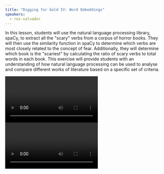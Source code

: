 ```yaml
---
title: "Digging for Gold IV: Word Embeddings"
speakers:
  - ros-salvador
---
```

In this lesson, students will use the natural language processing library, spaCy, to extract all the "scary" verbs from a corpus of horror books. They will then use the similarity function in spaCy to determine which verbs are most closely related to the concept of fear. Additionally, they will determine which book is the "scariest" by calculating the ratio of scary verbs to total words in each book. This exercise will provide students with an understanding of how natural language processing can be used to analyse and compare different works of literature based on a specific set of criteria.

<Video provider="youtube" id="QvlACDwc4Jg">
  Digging for Gold IV: Word Embeddings pt 1
</Video>

<Video provider="youtube" id="Omu55ckrtlE">
  Digging for Gold IV: Word Embeddings pt 2
</Video>
